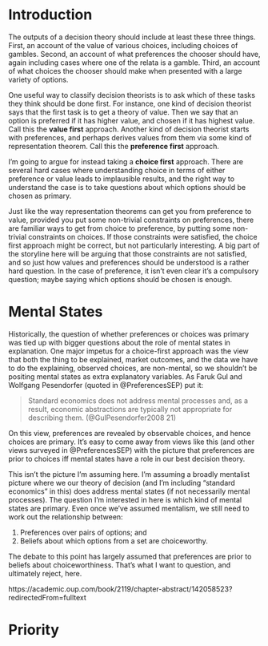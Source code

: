 # Introduction {#sec-intro}

The outputs of a decision theory should include at least these three things. First, an account of the value of various choices, including choices of gambles. Second, an account of what preferences the chooser should have, again including cases where one of the relata is a gamble. Third, an account of what choices the chooser should make when presented with a large variety of options.

One useful way to classify decision theorists is to ask which of these tasks they think should be done first. For instance, one kind of decision theorist says that the first task is to get a theory of value. Then we say that an option is preferred if it has higher value, and chosen if it has highest value. Call this the **value first** approach. Another kind of decision theorist starts with preferences, and perhaps derives values from them via some kind of representation theorem. Call this the **preference first** approach.

I'm going to argue for instead taking a **choice first** approach. There are several hard cases where understanding choice in terms of either preference or value leads to implausible results, and the right way to understand the case is to take questions about which options should be chosen as primary.

Just like the way representation theorems can get you from preference to value, provided you put some non-trivial constraints on preferences, there are familiar ways to get from choice to preference, by putting some non-trivial constraints on choices. If those constraints were satisfied, the choice first approach might be correct, but not particularly interesting. A big part of the storyline here will be arguing that those constraints are not satisfied, and so just how values and preferences should be understood is a rather hard question. In the case of preference, it isn't even clear it's a compulsory question; maybe saying which options should be chosen is enough.

# Mental States {#sec-mental}

Historically, the question of whether preferences or choices was primary was tied up with bigger questions about the role of mental states in explanation. One major impetus for a choice-first approach was the view that both the thing to be explained, market outcomes, and the data we have to do the explaining, observed choices, are non-mental, so we shouldn't be positing mental states as extra explanatory variables. As Faruk Gul and Wolfgang Pesendorfer (quoted in @PreferencesSEP) put it:

> Standard economics does not address mental processes and, as a result, economic abstractions are typically not appropriate for describing them. (@GulPesendorfer2008 21)

On this view, preferences are revealed by observable choices, and hence choices are primary. It's easy to come away from views like this (and other views surveyed in @PreferencesSEP) with the picture that preferences are prior to choices iff mental states have a role in our best decision theory.

This isn't the picture I'm assuming here. I'm assuming a broadly mentalist picture where we our theory of decision (and I'm including "standard economics" in this) does address mental states (if not necessarily mental processes). The question I'm interested in here is which kind of mental states are primary. Even once we've assumed mentalism, we still need to work out the relationship between:

1. Preferences over pairs of options; and
2. Beliefs about which options from a set are choiceworthy.

The debate to this point has largely assumed that preferences are prior to beliefs about choiceworthiness. That's what I want to question, and ultimately reject, here.

https://academic.oup.com/book/2119/chapter-abstract/142058523?redirectedFrom=fulltext

# Priority {#sec-prior}





